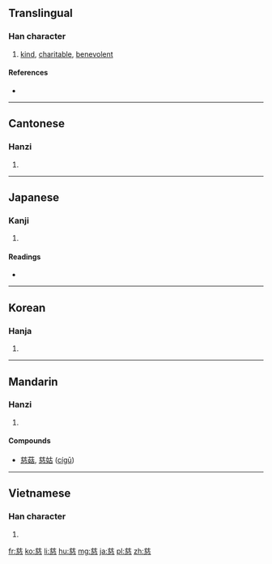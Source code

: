 ==Translingual==

===Han character===
{{Han char|rn=61|rad=心|as=10|sn=14|four=8033<sub>3</sub>|canj=廿女戈心 (TVIP)|ids=⿱[[兹]][[心]]}}

# [[kind]], [[charitable]], [[benevolent]]

====References====
* {{Han ref|kx=0397.250|dkj=10980|dj=0736.190|hdz=42324.030|uh=6148|ud=24904|bh=B74F|bd=46927}}

----

==Cantonese==

===Hanzi===
{{yue-hanzi|jyut=[[ci4]]|y=chi4}}

# {{defn|lang=yue|sort=心10}}

----

==Japanese==

===Kanji===
{{ja-kanji|grade=c|rs=心10}}

# {{defn|lang=ja|sort=心10}}

====Readings====
* {{ja-readings|on=[[じ]] ([[ji]])|kun=[[いつくしむ]] (itsukushimu), [[いつくしみ]] (itsukushimi)}}

----

==Korean==

===Hanja===
{{ko-hanja|hangeul=[[자]]|eumhun=|rv=ja|mr=cha|y=ca}}

# {{defn|lang=ko|sort=心10}}

----

==Mandarin==

===Hanzi===
{{cmn-hanzi|pin=[[cí]] ([[ci2]])|wg=tz'u<sup>2</sup>}}

# {{defn|lang=cmn|sort=心10}}

====Compounds====
* [[慈菇]], [[慈姑]] ([[cígū]])

----

==Vietnamese==

===Han character===
{{vi-hantu|[[từ]]|rs=心10}}

# {{defn|lang=vi|sort=心10}}

[[fr:慈]]
[[ko:慈]]
[[li:慈]]
[[hu:慈]]
[[mg:慈]]
[[ja:慈]]
[[pl:慈]]
[[zh:慈]]